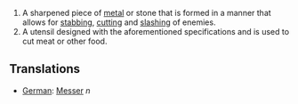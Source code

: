 #A sharpened piece of [[metal]] or stone that is formed in a manner that allows for [[stab]]bing, [[cut]]ting and [[slash]]ing of enemies.
#A utensil designed with the aforementioned specifications and is used to cut meat or other food.

== Translations ==
*[[German]]: [[Messer]] ''n''